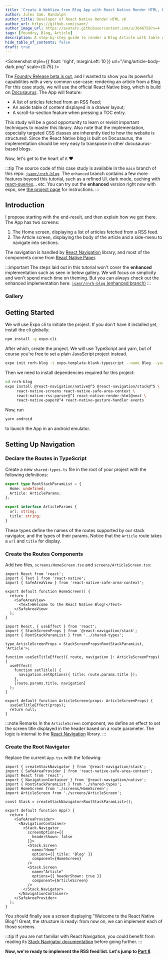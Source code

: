 ```yaml
---
title: 'Create A WebView-free Blog App with React Native Render HTML, Part I'
author: Jules Sam. Randolph
author_title: Developer of React Native Render HTML v6
author_url: https://github.com/jsamr/
author_image_url: https://avatars.githubusercontent.com/u/3646758?v=4
tags: [foundry, Blog, Article]
description: A step-by-step guide to render a Blog Article with table of content and scroll-to-section feature in React Native.
hide_table_of_contents: false
draft: true
---
```



<Screenshot
  style={{ float: 'right', marginLeft: 10 }}
  url="/img/article-body-dark.png"
  scale={0.75}
/>

The [Foundry Release beta is out](./2021-06-07-foundry-announcement.mdx), and I wanted to show you its powerful
capabilities with a very common use-case: rendering an article from a Blog. For
this case study, we will use the official React Native blog, which is build on
[Docusaurus](https://docusaurus.io/). The App will feature:

- A list of articles fetched from an RSS Feed;
- An aside table of content displayed in a drawer layout;
- A scroll-to-section feature when pressing a TOC entry.

This study will be a good opportunity to learn or revisit important techniques
to master this library. Also note that the implementation, especially targeted
CSS classes are inherently tied to how the website is structured. Since the
React Native blog is built on Docusaurus, the implementation should be very
easy to transpose in other docusaurus-based blogs.

Now, let's get to the heart of it ❤️

<div style={{ clear: 'right' }} />

:::tip
The source code of this case study is available in the `main` branch of this
repo: [`jsamr/rnrh-blog`](https://github.com/jsamr/rnrh-blog). The `enhanced`
branch contains a few more features beyond this tutorial, such as a refined UI,
dark mode, caching with [react-queries](https://react-query.tanstack.com/)...
etc. You can try out the **enhanced** version right now with expo, see [the
project page](https://expo.io/@jsamr/react-native-blog) for instructions.
:::

<!--truncate-->

## Introduction


I propose starting with the end-result, and then explain how we got there. The App has two screens:

1. The Home screen, displaying a list of articles fetched from a RSS feed.
2. The Article screen, displaying the body of the article and a side-menu to navigate into sections.

The navigation is handled by [React Navigation](https://reactnavigation.org/) library, and most of the
components come from [React Native Paper](https://reactnativepaper.com/).

:::important
The steps laid out in this tutorial won't cover the **enhanced** implementation such as
seen in below gallery. We will focus on simplicity and won't spend much time on
theming. But you can always check out the enhanced implementation here:
[`jsamr/rnrh-blog` (enhanced branch)](https://github.com/jsamr/rnrh-blog/tree/enhanced)
:::

### Gallery

<div style={{display: 'flex', gap: 20, justifyContent: 'center' }}>

<Screenshot url="/img/home-dark.png" scale={0.5} />
<Screenshot url="/img/article-body-dark.png" scale={0.5} />
<Screenshot url="/img/article-side-dark.png" scale={0.5} />

</div>

<div style={{display: 'flex', gap: 20, justifyContent: 'center' }}>

<Screenshot url="/img/home-light.png" scale={0.5} />
<Screenshot url="/img/article-body-light.png" scale={0.5} />
<Screenshot url="/img/article-side-light.png" scale={0.5} />

</div>

<ExpoBlogCard />

## Getting Started

We will use Expo cli to initiate the project. If you don't have it installed yet, install the cli globally:

```bash
npm install -g expo-cli
```

After which, create the project. We will use TypeScript and yarn, but of course
you're free to set a plain JavaScript project instead.

```bash
expo init rnrh-blog -t expo-template-blank-typescript --name Blog --yarn
```

Then we need to install dependencies required for this project:

```bash
cd rnrh-blog
expo install @react-navigation/native@^5 @react-navigation/stack@^5 \
     react-native-screens react-native-safe-area-context \
     react-native-rss-parser@^1 react-native-render-html@next \
     react-native-paper@^4 react-native-gesture-handler events
```

Now, run

```bash
yarn android
```

to launch the App in an android emulator.

## Setting Up Navigation

### Declare the Routes in TypeScript

Create a new `shared-types.ts` file in the root of your project with the following definitions:

```ts title="shared-types.ts"
export type RootStackParamList = {
  Home: undefined;
  Article: ArticleParams;
};

export interface ArticleParams {
  url: string;
  title: string;
}
```

These types define the names of the routes supported by our stack navigator,
and the types of their params. Notice that the `Article` route takes a `url`
and `title` for display.

### Create the Routes Components

Add two files, `screens/HomeScreen.tsx` and `screens/ArticleScreen.tsx`:

```tsx title="screens/HomeScreen.tsx"
import React from 'react';
import { Text } from 'react-native';
import { SafeAreaView } from 'react-native-safe-area-context';

export default function HomeScreen() {
  return (
    <SafeAreaView>
      <Text>Welcome to the React Native Blog!</Text>
    </SafeAreaView>
  );
}
```

```tsx title="screens/ArticleScreen.tsx"
import React, { useEffect } from 'react';
import { StackScreenProps } from '@react-navigation/stack';
import { RootStackParamList } from '../shared-types';

type ArticleScreenProps = StackScreenProps<RootStackParamList, 'Article'>;

function useSetTitleEffect({ route, navigation }: ArticleScreenProps) {
  useEffect(
    function setTitle() {
      navigation.setOptions({ title: route.params.title });
    },
    [route.params.title, navigation]
  );
}

export default function ArticleScreen(props: ArticleScreenProps) {
  useSetTitleEffect(props);
  return null;
}
```

:::note Remarks
In the `ArticleScreen` component, we define an effect to set the screen title
displayed in the header based on a route parameter. The logic is internal
to the [React Navigation](https://reactnavigation.org/) library.
:::

### Create the Root Navigator

Replace the current `App.tsx` with the following:

```tsx title="App.tsx"
import { createStackNavigator } from '@react-navigation/stack';
import { SafeAreaProvider } from 'react-native-safe-area-context';
import React from 'react';
import { NavigationContainer } from '@react-navigation/native';
import { RootStackParamList } from './shared-types';
import HomeScreen from './screens/HomeScreen';
import ArticleScreen from './screens/ArticleScreen';

const Stack = createStackNavigator<RootStackParamList>();

export default function App() {
  return (
    <SafeAreaProvider>
      <NavigationContainer>
        <Stack.Navigator
          screenOptions={{
            headerShown: false
          }}>
          <Stack.Screen
            name="Home"
            options={{ title: 'Blog' }}
            component={HomeScreen}
          />
          <Stack.Screen
            name="Article"
            options={{ headerShown: true }}
            component={ArticleScreen}
          />
        </Stack.Navigator>
      </NavigationContainer>
    </SafeAreaProvider>
  );
}
```

You should finally see a screen displaying "Welcome to the React Native Blog"!
Great, the structure is ready: from now on, we can implement each of those
screens.

:::tip
If you are not familiar with React Navigation, you could benefit from reading
its [Stack Navigator
documentation](https://reactnavigation.org/docs/stack-navigator) before going further.
:::

**Now, we're ready to implement the RSS feed list. Let's jump to [Part II](./2021-06-17-create-blog-app-rnrh-II.mdx)**.
